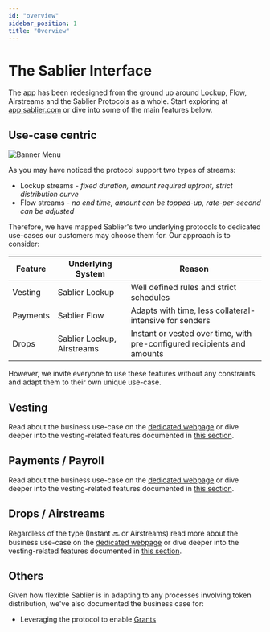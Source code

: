 ```yaml
---
id: "overview"
sidebar_position: 1
title: "Overview"
---
```


# The Sablier Interface

The app has been redesigned from the ground up around Lockup, Flow, Airstreams and the Sablier Protocols as a whole.
Start exploring at [app.sablier.com](https://app.sablier.com) or dive into some of the main features below.

## Use-case centric

![Banner Menu](/banner/docs-banner-app-menu.webp)

As you may have noticed the protocol support two types of streams:

- Lockup streams - <i>fixed duration, amount required upfront, strict distribution curve</i>
- Flow streams - <i>no end time, amount can be topped-up, rate-per-second can be adjusted</i>

Therefore, we have mapped Sablier's two underlying protocols to dedicated use-cases our customers may choose them for.
Our approach is to consider:

| Feature  | Underlying System          | Reason                                                                  |
| -------- | -------------------------- | ----------------------------------------------------------------------- |
| Vesting  | Sablier Lockup             | Well defined rules and strict schedules                                 |
| Payments | Sablier Flow               | Adapts with time, less collateral-intensive for senders                 |
| Drops    | Sablier Lockup, Airstreams | Instant or vested over time, with pre-configured recipients and amounts |

However, we invite everyone to use these features without any constraints and adapt them to their own unique use-case.

## Vesting

Read about the business use-case on the [dedicated webpage](https://sablier.com/vesting) or dive deeper into the
vesting-related features documented in [this section](/apps/features/vesting).

## Payments / Payroll

Read about the business use-case on the [dedicated webpage](https://sablier.com/payroll) or dive deeper into the
vesting-related features documented in [this section](/apps/features/payments).

## Drops / Airstreams

Regardless of the type (Instant 🔜 or Airstreams) read more about the business use-case on the
[dedicated webpage](https://sablier.com/drops) or dive deeper into the vesting-related features documented in
[this section](/apps/features/drops).

## Others

Given how flexible Sablier is in adapting to any processes involving token distribution, we've also documented the
business case for:

- Leveraging the protocol to enable [Grants](https://sablier.com/grants)
